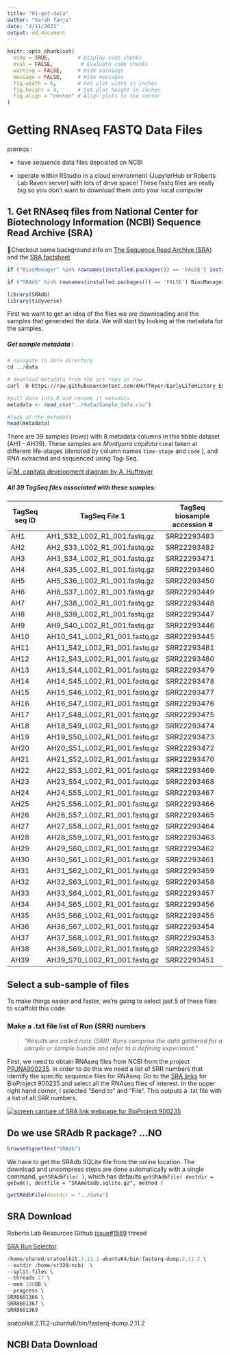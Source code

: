 ```yaml
---
title: "01-get-data"
author: "Sarah Tanja"
date: "4/11/2023"
output: md_document
---
```


```r
knitr::opts_chunk$set(
  echo = TRUE,         # Display code chunks
  eval = FALSE,         # Evaluate code chunks
  warning = FALSE,     # Hide warnings
  message = FALSE,     # Hide messages
  fig.width = 6,       # Set plot width in inches
  fig.height = 4,      # Set plot height in inches
  fig.align = "center" # Align plots to the center
)
```

# Getting RNAseq FASTQ Data Files

prereqs :

-   have sequence data files deposited on NCBI

-   operate within RStudio in a cloud environment (JupyterHub or Roberts Lab Raven server) with lots of drive space! These fastq files are really big so you don't want to download them onto your local computer

## 1. Get RNAseq files from National Center for Biotechnology Information (NCBI) Sequence Read Archive (SRA)

👀Checkout some background info on [The Sequence Read Archive (SRA)](https://linsalrob.github.io/ComputationalGenomicsManual/Databases/SRA.html#:~:text=A%20Study%20(SRP)%20has%20one,want%20to%20download%20from%20NCBI.) and the [SRA factsheet](https://www.ncbi.nlm.nih.gov/core/assets/sra/files/Factsheet_SRA.pdf)

```r
if ("BiocManager" %in% rownames(installed.packages()) == 'FALSE') install.packages("BiocManager") 

if ("SRAdb" %in% rownames(installed.packages()) == 'FALSE') BiocManager::install("SRAdb")
```

```r
library(SRAdb)
library(tidyverse)
```

First we want to get an idea of the files we are downloading and the samples that generated the data. We will start by looking at the metadata for the samples.

##### Get sample metadata :

```r
# navigate to data directory
cd ../data

# download metadata from the git repo in raw
curl -O https://raw.githubusercontent.com/AHuffmyer/EarlyLifeHistory_Energetics/master/Mcap2020/Data/TagSeq/Sample_Info.csv

```

```r
#pull data into R and rename it metadata 
metadata <- read_csv("../data/Sample_Info.csv")
```

```r
#look at the metadata
head(metadata)
```

There are 39 samples (rows) with 8 metadata columns in this tibble dataset (AH1 - AH39). These samples are *Montipora capitata* coral taken at different life-stages (denoted by column names `time-stage` and `code` ), and RNA extracted and sequenced using Tag-Seq.

[![M. capitata development diagram by A. Huffmyer](https://user-images.githubusercontent.com/32178010/211181816-cf21abb7-7038-4f86-9aca-3ca326a958ce.png)](https://github.com/AHuffmyer/EarlyLifeHistory_Energetics)

##### All 39 TagSeq files associated with these samples:

| **TagSeq seq ID** | **TagSeq File 1**             | **TagSeq biosample accession \#** |
|------------------|-------------------------|----------------------------|
| AH1               | AH1_S32_L002_R1_001.fastq.gz  | SRR22293483                       |
| AH2               | AH2_S33_L002_R1_001.fastq.gz  | SRR22293482                       |
| AH3               | AH3_S34_L002_R1_001.fastq.gz  | SRR22293471                       |
| AH4               | AH4_S35_L002_R1_001.fastq.gz  | SRR22293460                       |
| AH5               | AH5_S36_L002_R1_001.fastq.gz  | SRR22293450                       |
| AH6               | AH6_S37_L002_R1_001.fastq.gz  | SRR22293449                       |
| AH7               | AH7_S38_L002_R1_001.fastq.gz  | SRR22293448                       |
| AH8               | AH8_S39_L002_R1_001.fastq.gz  | SRR22293447                       |
| AH9               | AH9_S40_L002_R1_001.fastq.gz  | SRR22293446                       |
| AH10              | AH10_S41_L002_R1_001.fastq.gz | SRR22293445                       |
| AH11              | AH11_S42_L002_R1_001.fastq.gz | SRR22293481                       |
| AH12              | AH12_S43_L002_R1_001.fastq.gz | SRR22293480                       |
| AH13              | AH13_S44_L002_R1_001.fastq.gz | SRR22293479                       |
| AH14              | AH14_S45_L002_R1_001.fastq.gz | SRR22293478                       |
| AH15              | AH15_S46_L002_R1_001.fastq.gz | SRR22293477                       |
| AH16              | AH16_S47_L002_R1_001.fastq.gz | SRR22293476                       |
| AH17              | AH17_S48_L002_R1_001.fastq.gz | SRR22293475                       |
| AH18              | AH18_S49_L002_R1_001.fastq.gz | SRR22293474                       |
| AH19              | AH19_S50_L002_R1_001.fastq.gz | SRR22293473                       |
| AH20              | AH20_S51_L002_R1_001.fastq.gz | SRR22293472                       |
| AH21              | AH21_S52_L002_R1_001.fastq.gz | SRR22293470                       |
| AH22              | AH22_S53_L002_R1_001.fastq.gz | SRR22293469                       |
| AH23              | AH23_S54_L002_R1_001.fastq.gz | SRR22293468                       |
| AH24              | AH24_S55_L002_R1_001.fastq.gz | SRR22293467                       |
| AH25              | AH25_S56_L002_R1_001.fastq.gz | SRR22293466                       |
| AH26              | AH26_S57_L002_R1_001.fastq.gz | SRR22293465                       |
| AH27              | AH27_S58_L002_R1_001.fastq.gz | SRR22293464                       |
| AH28              | AH28_S59_L002_R1_001.fastq.gz | SRR22293463                       |
| AH29              | AH29_S60_L002_R1_001.fastq.gz | SRR22293462                       |
| AH30              | AH30_S61_L002_R1_001.fastq.gz | SRR22293461                       |
| AH31              | AH31_S62_L002_R1_001.fastq.gz | SRR22293459                       |
| AH32              | AH32_S63_L002_R1_001.fastq.gz | SRR22293458                       |
| AH33              | AH33_S64_L002_R1_001.fastq.gz | SRR22293457                       |
| AH34              | AH34_S65_L002_R1_001.fastq.gz | SRR22293456                       |
| AH35              | AH35_S66_L002_R1_001.fastq.gz | SRR22293455                       |
| AH36              | AH36_S67_L002_R1_001.fastq.gz | SRR22293454                       |
| AH37              | AH37_S68_L002_R1_001.fastq.gz | SRR22293453                       |
| AH38              | AH38_S69_L002_R1_001.fastq.gz | SRR22293452                       |
| AH39              | AH39_S70_L002_R1_001.fastq.gz | SRR22293451                       |

## Select a sub-sample of files

To make things easier and faster, we're going to select just 5 of these files to scaffold this code.

### Make a .txt file list of Run (SRR) numbers

> *"Results are called runs (SRR). Runs comprise the data gathered for a sample or sample bundle and refer to a defining experiment."*

First, we need to obtain RNAseq files from NCBI from the project [PRJNA900235](https://www.ncbi.nlm.nih.gov/bioproject/?term=PRJNA900235). In order to do this we need a list of SRR numbers that identify the specific sequence files for RNAseq. Go to the [SRA links](https://www.ncbi.nlm.nih.gov/sra?LinkName=bioproject_sra_all&from_uid=900235) for BioProject 900235 and select all the RNAseq files of interest. In the upper right hand corner, I selected "Send to" and "File". This outputs a .txt file with a list of all SRR numbers.

[![screen capture of SRA link webpage for BioProject 900235](images/ncbi-sra-links.png)](https://www.ncbi.nlm.nih.gov/sra?LinkName=bioproject_sra_all&from_uid=900235)

## Do we use SRAdb R package? ...NO

```r
browseVignettes("SRAdb")
```

We have to get the SRAdb SQLite file from the online location. The download and uncompress steps are done automatically with a single command, `getSRAdbFile( )`, which has defaults `getSRAdbFile( destdir = getwd(), destfile = "SRAmetadb.sqlite.gz", method )`

```r
getSRAdbFile(destdir = "../data")
```

## SRA Download

Roberts Lab Resources Github [issue#1569](https://github.com/RobertsLab/resources/issues/1569) thread

[SRA Run Selector](https://www.ncbi.nlm.nih.gov/Traces/study/?query_key=9&WebEnv=MCID_64358c3e49f6486f57b185c1&o=acc_s%3Aa)

```r
/home/shared/sratoolkit.2.11.2-ubuntu64/bin/fasterq-dump.2.11.2 \
--outdir /home/sr320/ncbi  \
--split-files \
--threads 27 \
--mem 100GB \
--progress \
SRR8601366 \
SRR8601367 \
SRR8601369
```

sratoolkit.2.11.2-ubuntu6/bin/fasterq-dump.2.11.2

## NCBI Data Download
